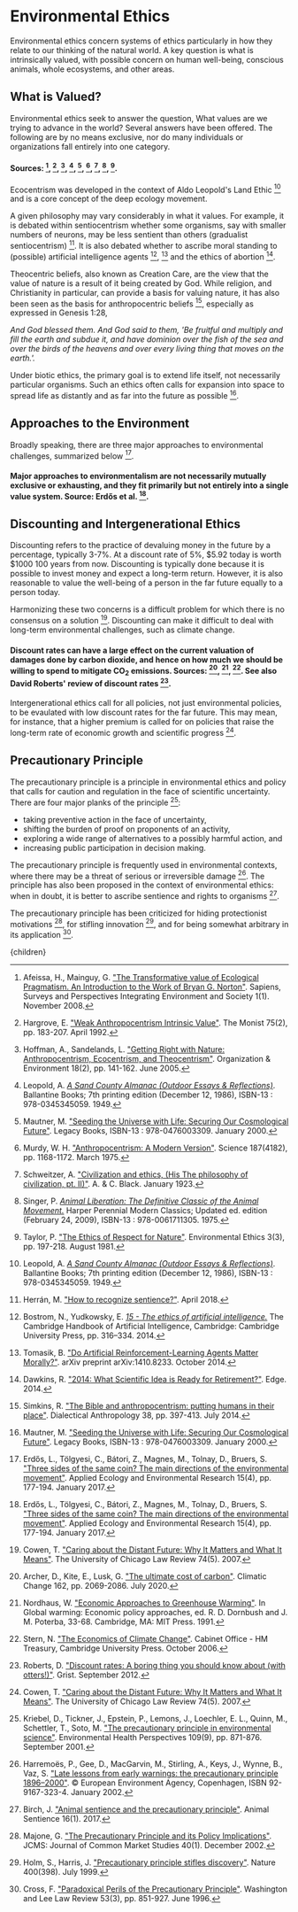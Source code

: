 


# Environmental Ethics

Environmental ethics concern systems of ethics particularly in how they relate to our thinking of the natural world. A key question is what is intrinsically valued, with possible concern on human well-being, conscious animals, whole ecosystems, and other areas.

## What is Valued?
Environmental ethics seek to answer the question, What values are we trying to advance in the world? Several answers have been offered. The following are by no means exclusive, nor do many individuals or organizations fall entirely into one category.

#### Sources: [^1], [^9], [^12], [^15], [^17], [^18], [^21], [^23], [^25].

Ecocentrism was developed in the context of Aldo Leopold's Land Ethic [^15] and is a core concept of the deep ecology movement.

A given philosophy may vary considerably in what it values. For example, it is debated within sentiocentrism whether some organisms, say with smaller numbers of neurons, may be less sentient than others (gradualist sentiocentrism) [^11]. It is also debated whether to ascribe moral standing to (possible) artificial intelligence agents [^4], [^26] and the ethics of abortion [^7].

Theocentric beliefs, also known as Creation Care, are the view that the value of nature is a result of it being created by God. While religion, and Christianity in particular, can provide a basis for valuing nature, it has also been seen as the basis for anthropocentric beliefs [^22], especially as expressed in Genesis 1:28,

*And God blessed them. And God said to them, 'Be fruitful and multiply and fill the earth and subdue it, and have dominion over the fish of the sea and over the birds of the heavens and over every living thing that moves on the earth.'.*

Under biotic ethics, the primary goal is to extend life itself, not necessarily particular organisms. Such an ethics often calls for expansion into space to spread life as distantly and as far into the future as possible [^17].

## Approaches to the Environment
Broadly speaking, there are three major approaches to environmental challenges, summarized below [^8].

#### Major approaches to environmentalism are not necessarily mutually exclusive or exhausting, and they fit primarily but not entirely into a single value system. Source: Erdős et al. [^8].

## Discounting and Intergenerational Ethics
Discounting refers to the practice of devaluing money in the future by a percentage, typically 3-7%. At a discount rate of 5%, $5.92 today is worth $1000 100 years from now. Discounting is typically done because it is possible to invest money and expect a long-term return. However, it is also reasonable to value the well-being of a person in the far future equally to a person today.

Harmonizing these two concerns is a difficult problem for which there is no consensus on a solution [^5]. Discounting can make it difficult to deal with long-term environmental challenges, such as climate change.

#### Discount rates can have a large effect on the current valuation of damages done by carbon dioxide, and hence on how much we should be willing to spend to mitigate CO<sub>2</sub> emissions. Sources: [^2], [^19], [^24]. See also David Roberts' review of discount rates [^20].

Intergenerational ethics call for all policies, not just environmental policies, to be evaulated with low discount rates for the far future. This may mean, for instance, that a higher premium is called for on policies that raise the long-term rate of economic growth and scientific progress [^5].

## Precautionary Principle
The precautionary principle is a principle in environmental ethics and policy that calls for caution and regulation in the face of scientific uncertainty. There are four major planks of the principle [^14]:

- taking preventive action in the face of uncertainty,
- shifting the burden of proof on proponents of an activity,
- exploring a wide range of alternatives to a possibly harmful action, and
- increasing public participation in decision making.

The precautionary principle is frequently used in environmental contexts, where there may be a threat of serious or irreversible damage [^10]. The principle has also been proposed in the context of environmental ethics: when in doubt, it is better to ascribe sentience and rights to organisms [^3].

The precautionary principle has been criticized for hiding protectionist motivations [^16], for stifling innovation [^13], and for being somewhat arbitrary in its application [^6].

[^1]: Afeissa, H., Mainguy, G. ["The Transformative value of Ecological Pragmatism. An Introduction to the Work of Bryan G. Norton"](https://journals.openedition.org/sapiens/88). Sapiens, Surveys and Perspectives Integrating Environment and Society 1(1). November 2008.

[^2]: Archer, D., Kite, E., Lusk, G. ["The ultimate cost of carbon"](https://link.springer.com/article/10.1007/s10584-020-02785-4). Climatic Change 162, pp. 2069-2086. July 2020.

[^3]: Birch, J. ["Animal sentience and the precautionary principle"](https://www.wellbeingintlstudiesrepository.org/animsent/vol2/iss16/1/). Animal Sentience 16(1). 2017.

[^4]: Bostrom, N., Yudkowsky, E. [*15 - The ethics of artificial intelligence.*](https://www.cambridge.org/core/books/cambridge-handbook-of-artificial-intelligence/ethics-of-artificial-intelligence/B46D2A9DF7CF3A9D92601D9A8ADA58A8) The Cambridge Handbook of Artificial Intelligence, Cambridge: Cambridge University Press, pp. 316–334. 2014.

[^5]: Cowen, T. ["Caring about the Distant Future: Why It Matters and What It Means"](https://heinonline.org/HOL/LandingPage?handle=hein.journals/uclr74&div=9&id=&page=). The University of Chicago Law Review 74(5). 2007.

[^6]: Cross, F. ["Paradoxical Perils of the Precautionary Principle"](https://scholarlycommons.law.wlu.edu/wlulr/vol53/iss3/2/). Washington and Lee Law Review 53(3), pp. 851-927. June 1996.

[^7]: Dawkins, R. ["2014: What Scientific Idea is Ready for Retirement?"](https://www.edge.org/response-detail/25366). Edge. 2014.

[^8]: Erdős, L., Tölgyesi, C., Bátori, Z., Magnes, M., Tolnay, D., Bruers, S. ["Three sides of the same coin? The main directions of the environmental movement"](https://www.researchgate.net/publication/321848255_Three_sides_of_the_same_coin_The_main_directions_of_the_environmental_movement). Applied Ecology and Environmental Research 15(4), pp. 177-194. January 2017.

[^9]: Hargrove, E. ["Weak Anthropocentrism Intrinsic Value"](https://www.pdcnet.org/monist/content/monist_1992_0075_0002_0183_0207). The Monist 75(2), pp. 183-207. April 1992.

[^10]: Harremoës, P., Gee, D., MacGarvin, M., Stirling, A., Keys, J., Wynne, B., Vaz, S. ["Late lessons from early warnings: the precautionary principle 1896–2000"](https://www.eea.europa.eu/publications/environmental_issue_report_2001_22). © European Environment Agency, Copenhagen, ISBN 92-9167-323-4. January 2002.

[^11]: Herrán, M. ["How to recognize sentience?"](https://manuherran.com/how-to-recognize-sentience/). April 2018.

[^12]: Hoffman, A., Sandelands, L. ["Getting Right with Nature: Anthropocentrism, Ecocentrism, and Theocentrism"](https://citeseerx.ist.psu.edu/viewdoc/download?doi=10.1.1.379.30&rep=rep1&type=pdf). Organization & Environment 18(2), pp. 141-162. June 2005.

[^13]: Holm, S., Harris, J. ["Precautionary principle stifles discovery"](https://www.nature.com/articles/22626). Nature 400(398). July 1999.

[^14]: Kriebel, D., Tickner, J., Epstein, P., Lemons, J., Loechler, E. L., Quinn, M., Schettler, T., Soto, M. ["The precautionary principle in environmental science"](https://ehp.niehs.nih.gov/doi/abs/10.1289/ehp.01109871). Environmental Health Perspectives 109(9), pp. 871-876. September 2001.

[^15]: Leopold, A. [*A Sand County Almanac (Outdoor Essays & Reflections)*](https://www.amazon.com/County-Almanac-Outdoor-Essays-Reflections/dp/0345345053). Ballantine Books; 7th printing edition (December 12, 1986), ISBN-13 : 978-0345345059. 1949.

[^16]: Majone, G. ["The Precautionary Principle and its Policy Implications"](https://onlinelibrary.wiley.com/doi/abs/10.1111/1468-5965.00345). JCMS: Journal of Common Market Studies 40(1). December 2002.

[^17]: Mautner, M. ["Seeding the Universe with Life: Securing Our Cosmological Future"](https://www.amazon.com/Seeding-Universe-Life-Securing-Cosmological/dp/047600330X). Legacy Books, ISBN-13 : 978-0476003309. January 2000.

[^18]: Murdy, W. H. ["Anthropocentrism: A Modern Version"](https://science.sciencemag.org/content/187/4182/1168.abstract). Science 187(4182), pp. 1168-1172. March 1975.

[^19]: Nordhaus, W. ["Economic Approaches to Greenhouse Warming"](http://ciesin.columbia.edu/docs/003-311/003-311.html). In Global warming: Economic policy approaches, ed. R. D. Dornbush and J. M. Poterba, 33-68. Cambridge, MA: MIT Press. 1991.

[^20]: Roberts, D. ["Discount rates: A boring thing you should know about (with otters!)"](https://grist.org/article/discount-rates-a-boring-thing-you-should-know-about-with-otters/). Grist. September 2012.

[^21]: Schweitzer, A. ["Civilization and ethics, (His The philosophy of civilization, pt. II)"](https://www.amazon.com/Civilization-ethics-His-philosophy-civilization/dp/B00085OLI4). A. & C. Black. January 1923.

[^22]: Simkins, R. ["The Bible and anthropocentrism: putting humans in their place"](https://link.springer.com/article/10.1007%2Fs10624-014-9348-z). Dialectical Anthropology 38, pp. 397-413. July 2014.

[^23]: Singer, P. [*Animal Liberation: The Definitive Classic of the Animal Movement.*](https://www.amazon.com/Animal-Liberation-Definitive-Classic-Movement/dp/0061711306) Harper Perennial Modern Classics; Updated ed. edition (February 24, 2009), ISBN-13 : 978-0061711305. 1975.

[^24]: Stern, N. ["The Economics of Climate Change"](https://www.cambridge.org/core/books/economics-of-climate-change/A1E0BBF2F0ED8E2E4142A9C878052204). Cabinet Office - HM Treasury, Cambridge University Press. October 2006.

[^25]: Taylor, P. ["The Ethics of Respect for Nature"](https://rintintin.colorado.edu/~vancecd/phil308/Taylor.pdf). Environmental Ethics 3(3), pp. 197-218. August 1981.

[^26]: Tomasik, B. ["Do Artificial Reinforcement-Learning Agents Matter Morally?"](https://arxiv.org/abs/1410.8233). arXiv preprint arXiv:1410.8233. October 2014.

  <Article 
    focusAreaUrl={focusAreaUrl} 
    hierarchy={hierarchy} 
    site={site}
  >
    {children}
  </Article>